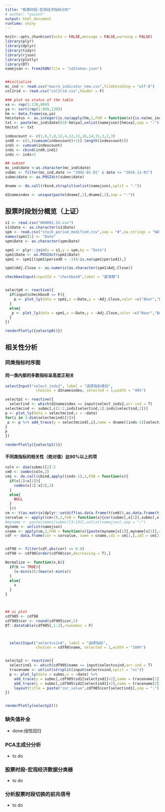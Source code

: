 ```yaml
---
title: "股票时段-宏观经济指标分析"
# author: "yuiant"
output: html_document
runtime: shiny
---
```


```r
knitr::opts_chunk$set(echo = FALSE,message = FALSE,warning = FALSE)
library(plyr)
library(dplyr)
library(tidyr)
library(rjson)
library(plotly)
library(DT)
namejson <- fromJSON(file = "id2token.json")


##initialize
mc_ind <- read.csv("macro_indicator_new.csv",fileEncoding = "utf-8")
col2rid <- read.csv("col2rid.csv",header = F)

### plot na status of the table
xa <- rep(1:130,809)
ya <- sort(rep(1:809,130))
hm <- data.frame(xa,ya)
hm$status <- as.integer(is.na(apply(hm,1,FUN = function(x){is.na(mc_ind[810-x[2],2+x[1]])})))
txt <- paste(mc_ind$date[810-hm$ya],unlist(namejson)[hm$xa],sep = ":")
hm$txt <- txt

indexcount <- c(1,6,7,8,12,4,12,11,16,14,31,3,2,3)
ind0 <- c(1,(cumsum(indexcount)+1)[-length(indexcount)])
ind1 <- cumsum(indexcount)
inds <- cbind(ind0,ind1)
inds <- inds+2

## subset 
mc_ind$date <-as.character(mc_ind$date)
submc <- filter(mc_ind,date >= "1992-01-01" & date <= "2016-11-01")
submc$date <- as.POSIXct(submc$date)

dname <- do.call(rbind,strsplit(unlist(namejson),split = "-"))

d2nameindex <- unique(paste(dname[,1],dname[,2],sep = "-"))
```

## 股票时段划分概览（上证）

```r
s1 <- read.csv("000001.SS.csv")
s1$Date <- as.character(s1$Date)
spm <- read.csv("stock_period_modified.csv",sep = "#",na.strings = "NA")
names(spm)[1] <- "Date"
spm$Date <- as.character(spm$Date)

spm1 <- plyr::join(x = s1,y = spm,by = "Date")
spm1$Date <- as.POSIXct(spm1$Date)
spm1 <- spm1[(spm1$period0 > -1)&!is.na(spm1$period1),]

spm1$Adj.Close <- as.numeric(as.character(spm1$Adj.Close))

checkboxInput(inputId = "checkbox0",label = "震荡期")


selectp0 <- reactive({
  if(input$checkbox0 == F){
    p <- plot_ly(data = spm1,x =~Date,y = ~Adj.Close,color =c("Bear","Bull")[spm1$period1+1],colors = c("green","red"),text = ~remark)
  }
  else{
   p <- plot_ly(data = spm1,x =~Date,y = ~Adj.Close,color =c("Bear","Bull","unknown")[spm1$period0+1],colors = c("green","red","yellow"),text = ~remark)
  }
})

renderPlotly({selectp0()})

```




## 相关性分析
### 同类指标时序图
#### 同一类内部的多数指标呈高度正相关

```r

selectInput("select_inds2", label = "选择指标类别",
              choices = d2nameindex, selected = 1,width = "40%")

selectp1 <- reactive({
  selectind <- which(d2nameindex == input$select_inds2,arr.ind = T)
selectmcind <- submc[,c(1:2,inds[selectind,1]:inds[selectind,2])]
p <- plot_ly(data = selectmcind,x = ~date)
for(i in 3:dim(selectmcind)[2]){
 p <- p %>% add_trace(y = selectmcind[,i],name = dname[(inds-2)[selectind,1]:(inds-2)[selectind,2],3][i-2])
}
p
})

renderPlotly({selectp1()})

```

#### 不同类指标的相关性（绝对值）达90%以上的项
```r
coln <- dim(submc)[2]-2
cm0 <- combn(coln,2)
cm1 <- do.call(cbind,apply((inds-2),1,FUN = function(x){
  if(x[1]<x[2]){
    combn(x[1]:x[2],2)
  }
  else{
    NULL
  }
  }))
cm <- t(as.matrix(dplyr::setdiff(as.data.frame(t(cm0)),as.data.frame(t(cm1)))))
corvalue <- apply((cm+2),2,FUN = function(x){cor(submc[,x[1]],submc[,x[2]],use = "pairwise.complete.obs")})
#myname <- paste(names(submc)[3:132],unlist(namejson),sep = ":")
myname <- unlist(namejson)
cname <- apply(cm,2,FUN = function(x){paste(myname[x[1]],myname[x[2]],sep = "vs")})
cdf <- data.frame(cor = corvalue, name = cname,id1 = cm[1,],id2 = cm[2,])


cdf90 <- filter(cdf,abs(cor) >= 0.9)
cdf90 <- cdf90[order(cdf90$cor,decreasing = T),]

Normalize <- function(x,b){
  if(b == TRUE){
    (x-min(x))/(max(x)-min(x))
  }
  else{
    x
  }
}



## ui plot
cdf905 <- cdf90
cdf905$cor <- round(cdf905$cor,5)
DT::datatable(cdf905[,1:2],rownames = F)



  selectInput("selectvsind", label = "选择指标",
              choices = cdf90$name, selected = 1,width = "100%")


selectp2 <- reactive({
  selectind1 <- which(cdf905$name == input$selectvsind,arr.ind = T)
  tracename <- unlist(strsplit(input$selectvsind,split = "vs"))
  p <- plot_ly(data = submc,x = ~date) %>% 
    add_trace(y = submc[,cdf905$id1[selectind1]+2],name = tracename[1]) %>%
    add_trace(y = submc[,cdf905$id2[selectind1]+2],name = tracename[2]) %>%
    layout(title = paste("cor_value",cdf905$cor[selectind1],sep = ":"))
})


renderPlotly(selectp2())

```

### 缺失值补全
- done:线性回归

### PCA主成分分析
- to do

### 股票时段-宏观经济数据分类器
- to do

### 分析股票时段切换的前兆信号
- to do






